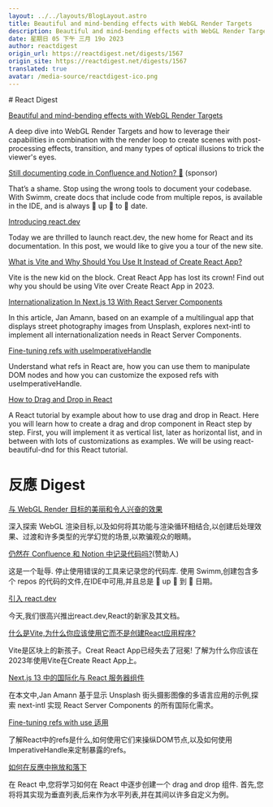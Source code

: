 ```yaml
---
layout: ../../layouts/BlogLayout.astro
title: Beautiful and mind-bending effects with WebGL Render Targets
description: Beautiful and mind-bending effects with WebGL Render Targets
date: 星期日 05 下午 三月 19o 2023
author: reactdigest
origin_url: https://reactdigest.net/digests/1567
origin_site: https://reactdigest.net/digests/1567
translated: true
avatar: /media-source/reactdigest-ico.png
---
```



<Reference client:only="react" title="Beautiful and mind-bending effects with WebGL Render Targets" url="https://reactdigest.net/digests/1567" />

<Detail client:only="react">
	# React Digest

[Beautiful and mind-bending effects with WebGL Render Targets](https://reactdigest.net/link/14996/a24eb3ef-556d-456e-a6a4-25de0a1cd63b/email)

A deep dive into WebGL Render Targets and how to leverage their capabilities in combination with the render loop to create scenes with post-processing effects, transition, and many types of optical illusions to trick the viewer's eyes.

[Still documenting code in Confluence and Notion? 🚩](https://reactdigest.net/link/14997/a24eb3ef-556d-456e-a6a4-25de0a1cd63b/email) (sponsor)

That’s a shame. Stop using the wrong tools to document your codebase. With Swimm, create docs that include code from multiple repos, is available in the IDE, and is always 👏 up 👏 to 👏 date.

[Introducing react.dev](https://reactdigest.net/link/14998/a24eb3ef-556d-456e-a6a4-25de0a1cd63b/email)

Today we are thrilled to launch react.dev, the new home for React and its documentation. In this post, we would like to give you a tour of the new site.

[What is Vite and Why Should You Use It Instead of Create React App?](https://reactdigest.net/link/14999/a24eb3ef-556d-456e-a6a4-25de0a1cd63b/email)

Vite is the new kid on the block. Creat React App has lost its crown! Find out why you should be using Vite over Create React App in 2023.

[Internationalization In Next.js 13 With React Server Components](https://reactdigest.net/link/15000/a24eb3ef-556d-456e-a6a4-25de0a1cd63b/email)

In this article, Jan Amann, based on an example of a multilingual app that displays street photography images from Unsplash, explores next-intl to implement all internationalization needs in React Server Components.

[Fine-tuning refs with useImperativeHandle](https://reactdigest.net/link/15001/a24eb3ef-556d-456e-a6a4-25de0a1cd63b/email)

Understand what refs in React are, how you can use them to manipulate DOM nodes and how you can customize the exposed refs with useImperativeHandle.

[How to Drag and Drop in React](https://reactdigest.net/link/15002/a24eb3ef-556d-456e-a6a4-25de0a1cd63b/email)

A React tutorial by example about how to use drag and drop in React. Here you will learn how to create a drag and drop component in React step by step. First, you will implement it as vertical list, later as horizontal list, and in between with lots of customizations as examples. We will be using react-beautiful-dnd for this React tutorial.


</Detail>

# 反應 Digest

[与 WebGL Render 目标的美丽和令人兴奋的效果](https://reactdigest.net/link/14996/a24eb3ef-556d-456e-a6a4-25de0a1cd63b/email)

深入探索 WebGL 渲染目标,以及如何将其功能与渲染循环相结合,以创建后处理效果、过渡和许多类型的光学幻觉的场景,以欺骗观众的眼睛。

[仍然在 Confluence 和 Notion 中记录代码吗?](https://reactdigest.net/link/14997/a24eb3ef-556d-456e-a6a4-25de0a1cd63b/email)(赞助人)

这是一个耻辱. 停止使用错误的工具来记录您的代码库. 使用 Swimm,创建包含多个 repos 的代码的文件,在IDE中可用,并且总是 👏 up 👏 到 👏 日期。

[引入 react.dev](https://reactdigest.net/link/14998/a24eb3ef-556d-456e-a6a4-25de0a1cd63b/email)

今天,我们很高兴推出react.dev,React的新家及其文档。

[什么是Vite,为什么你应该使用它而不是创建React应用程序?](https://reactdigest.net/link/14999/a24eb3ef-556d-456e-a6a4-25de0a1cd63b/email)

Vite是区块上的新孩子。Creat React App已经失去了冠冕! 了解为什么你应该在2023年使用Vite在Create React App上。

[Next.js 13 中的国际化与 React 服务器组件](https://reactdigest.net/link/15000/a24eb3ef-556d-456e-a6a4-25de0a1cd63b/email)

在本文中,Jan Amann 基于显示 Unsplash 街头摄影图像的多语言应用的示例,探索 next-intl 实现 React Server Components 的所有国际化需求。

[Fine-tuning refs with use 适用](https://reactdigest.net/link/15001/a24eb3ef-556d-456e-a6a4-25de0a1cd63b/email)

了解React中的refs是什么,如何使用它们来操纵DOM节点,以及如何使用ImperativeHandle来定制暴露的refs。

[如何在反應中拖放和落下](https://reactdigest.net/link/15002/a24eb3ef-556d-456e-a6a4-25de0a1cd63b/email)

在 React 中,您将学习如何在 React 中逐步创建一个 drag and drop 组件. 首先,您将将其实现为垂直列表,后来作为水平列表,并在其间以许多自定义为例。


